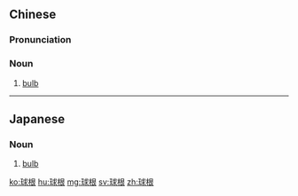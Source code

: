 ==Chinese==
{{zh-forms}}

===Pronunciation===
{{zh-pron
|m=qiúgēn
|c=kau4 gan1
|cat=n
}}

===Noun===
{{zh-noun}}

# [[bulb]] {{gloss|bulb-shaped root}}

{{zh-cat|Botany}}

----

==Japanese==
{{ja-kanjitab|きゅう|こん|yomi=o}}

===Noun===
{{ja-noun|きゅうこん}}

# [[bulb]] {{gloss|bulb-shaped root}}

[[ko:球根]]
[[hu:球根]]
[[mg:球根]]
[[sv:球根]]
[[zh:球根]]